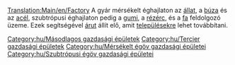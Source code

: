 [[Translation:Main/en/Factory]]
{{hu/Gazdasági épületek|név=Gyár
|kép=Factory.png
|caption=Mérsékelt égövi
|image2=Tropic Factory.png
|caption2=Szubtrópusi
|klíma=[[Main/en/Éghajlatok/Hu#Mérsékelt|mérsékelt]], [[Main/en/Éghajlatok/Hu#Szubtrópusi|szubtrópusi]].
|elfogad=csak mérsékelt éghajlaton:[[Main/hu/Állat|állatot]], [[Main/hu/Búza|búzát]] és [[Main/hu/Acél|acélt]];<br/>csak szubtrópusi éghajlaton: [[Main/hu/Gumi|gumit]], [[Main/hu/Rézérc|rézércet]], [[Main/hu/Fa|fát]].
|előállít=[[Main/hu/Áru|árut]].
|megjegyzés= nincs jelen a [[Main/en/Éghajlatok/Hu#Szubarktikus|szubarktikus]] éghajlaton és [[Main/en/Éghajlatok/Hu#Játékvilág|Játékvilágban]].
}}
A gyár mérsékelt éghajlaton az [[Main/hu/Állat|állat]], a [[Main/hu/Búza|búza]] és az [[Main/hu/Acél|acél]], szubtrópusi éghajlaton pedig a [[Main/hu/Gumi|gumi]], a [[Main/hu/Rézérc|rézérc]], és a [[Main/hu/Fa|fa]] feldolgozó üzeme. Ezek segítségével [[Main/hu/Áru|árut]] állít elő, amit [[Main/hu/Települések|településekre]] lehet továbbítani.

{{hu/Navbox Gazdasági épületek}}

[[Category:hu/Másodlagos gazdasági épületek]]
[[Category:hu/Tercier gazdasági épületek]]
[[Category:hu/Mérsékelt égöv gazdasági épületei]]
[[Category:hu/Szubtrópusi égöv gazdasági épületei]]